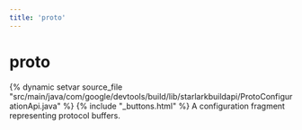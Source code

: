 ```yaml
---
title: 'proto'
---
```


# proto

{% dynamic setvar source_file "src/main/java/com/google/devtools/build/lib/starlarkbuildapi/ProtoConfigurationApi.java" %}
{% include "\_buttons.html" %}
A configuration fragment representing protocol buffers.
